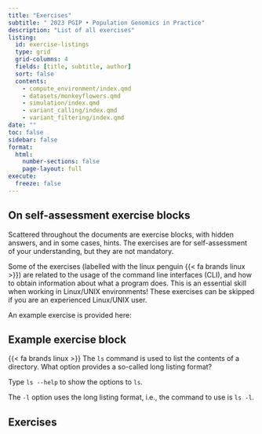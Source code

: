 ```yaml
---
title: "Exercises"
subtitle: " 2023 PGIP • Population Genomics in Practice"
description: "List of all exercises"
listing:
  id: exercise-listings
  type: grid
  grid-columns: 4
  fields: [title, subtitle, author]
  sort: false
  contents:
    - compute_environment/index.qmd
    - datasets/monkeyflowers.qmd
    - simulation/index.qmd
    - variant_calling/index.qmd
    - variant_filtering/index.qmd
date: ""
toc: false
sidebar: false
format:
  html:
    number-sections: false
    page-layout: full
execute:
  freeze: false
---
```


## On self-assessment exercise blocks

Scattered throughout the documents are exercise blocks, with hidden
answers, and in some cases, hints. The exercises are for
self-assessment of your understanding, but they are not mandatory.

Some of the exercises (labelled with the linux penguin {{< fa
brands linux >}}) are related to the usage of the command line
interfaces (CLI), and how to obtain information about what a program
does. This is an essential skill when working in Linux/UNIX
environments! These exercises can be skipped if you are an experienced
Linux/UNIX user.

An example exercise is provided here:

::: {.callout-exercise}

## Example exercise block

{{< fa brands linux >}} The `ls` command is used to list the contents
of a directory. What option provides a so-called long listing format?

::: {.callout-hint}

Type `ls --help` to show the options to `ls`.

:::

::: {.callout-answer}

The `-l` option uses the long listing format, i.e., the command to use
is `ls -l`.

:::

:::

## Exercises
